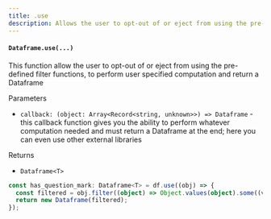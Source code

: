 ```yaml
---
title: .use
description: Allows the user to opt-out of or eject from using the pre-defined functions, to perform user specified computation and return a dataframe
---
```


#### `Dataframe.use(...)`

This function allow the user to opt-out of or eject from using the pre-defined filter functions, to perform user specified computation
and return a Dataframe

Parameters

- `callback: (object: Array<Record<string, unknown>>) => Dataframe` - this callback function gives you the ability to perform whatever computation needed and must return a Dataframe at the end; here you can even use other external libraries

Returns

- `Dataframe<T>`

```typescript
const has_question_mark: Dataframe<T> = df.use((obj) => {
  const filtered = obj.filter((object) => Object.values(object).some((value) => value === "?"));
  return new Dataframe(filtered);
});
```
